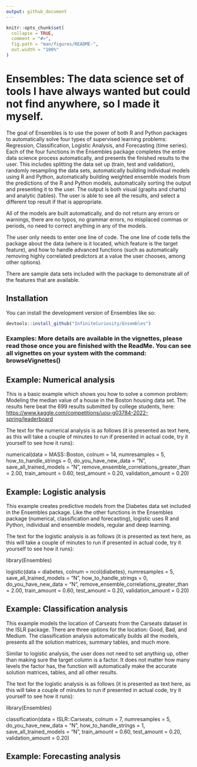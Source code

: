 ```yaml
---
output: github_document
---
```


<!-- README.md is generated from README.Rmd. Please edit that file -->

```r
knitr::opts_chunk$set(
  collapse = TRUE,
  comment = "#>",
  fig.path = "man/figures/README-",
  out.width = "100%"
)
```

# Ensembles: The data science set of tools I have always wanted but could not find anywhere, so I made it myself.

<!-- badges: start -->

<!-- badges: end -->

The goal of Ensembles is to use the power of both R and Python packages to automatically solve four types of supervised learning problems: Regression, Classification, Logistic Analysis, and Forecasting (time series). Each of the four functions in the Ensembles package completes the entire data science process automatically, and presents the finished results to the user. This includes splitting the data set up (train, test and validation), randomly resampling the data sets, automatically building individual models using R and Python, automatically building weighted ensemble models from the predictions of the R and Python models, automatically sorting the output and presenting it to the user. The output is both visual (graphs and charts) and analytic (tables). The user is able to see all the results, and select a different top result if that is appropriate.

All of the models are built automatically, and do not return any errors or warnings, there are no typos, no grammar errors, no misplaced commas or periods, no need to correct anything in any of the models.

The user only needs to enter one line of code. The one line of code tells the package about the data (where is it located, which feature is the target feature), and how to handle advanced functions (such as automatically removing highly correlated predictors at a value the user chooses, among other options).

There are sample data sets included with the package to demonstrate all of the features that are available.

## Installation

You can install the development version of Ensembles like so:

```r
devtools::install_github("InfiniteCuriosity/Ensembles")
```

### Examples: More details are available in the vignettes, please read those once you are finished with the ReadMe. You can see all vignettes on your system with the command: browseVignettes()

## Example: Numerical analysis

This is a basic example which shows you how to solve a common problem: Modeling the median value of a house in the Boston housing data set. The results here beat the 699 results submitted by college students, here: <https://www.kaggle.com/competitions/uou-g03784-2022-spring/leaderboard>

The text for the numerical analysis is as follows (it is presented as text here, as this will take a couple of minutes to run if presented in actual code, try it yourself to see how it runs):

numerical(data = MASS::Boston, colnum = 14, numresamples = 5, how_to_handle_strings = 0, do_you_have_new_data = "N", save_all_trained_models = "N", remove_ensemble_correlations_greater_than = 2.00, train_amount = 0.60, test_amount = 0.20, validation_amount = 0.20)

## Example: Logistic analysis

This example creates predictive models from the Diabetes data set included in the Ensembles package. Like the other functions in the Ensembles package (numerical, classification and forecasting), logistic uses R and Python, individual and ensemble models, regular and deep learning.

The text for the logistic analysis is as follows (it is presented as text here, as this will take a couple of minutes to run if presented in actual code, try it yourself to see how it runs):

library(Ensembles)

logistic(data = diabetes, colnum = ncol(diabetes), numresamples = 5, save_all_trained_models = "N", how_to_handle_strings = 0, do_you_have_new_data = "N", remove_ensemble_correlations_greater_than = 2.00, train_amount = 0.60, test_amount = 0.20, validation_amount = 0.20)

## Example: Classification analysis

This example models the location of Carseats from the Carseats dataset in the ISLR package. There are three options for the location: Good, Bad, and Medium. The classification analysis automatically builds all the models, presents all the solution matrices, summary tables, and much more.

Similar to logistic analysis, the user does not need to set anything up, other than making sure the target column is a factor. It does not matter how many levels the factor has, the function will automatically make the accurate solution matrices, tables, and all other results.

The text for the logistic analysis is as follows (it is presented as text here, as this will take a couple of minutes to run if presented in actual code, try it yourself to see how it runs):

library(Ensembles)

classification(data = ISLR::Carseats, colnum = 7, numresamples = 5, do_you_have_new_data = "N", how_to_handle_strings = 1, save_all_trained_models = "N", train_amount = 0.60, test_amount = 0.20, validation_amount = 0.20)

## Example: Forecasting analysis
